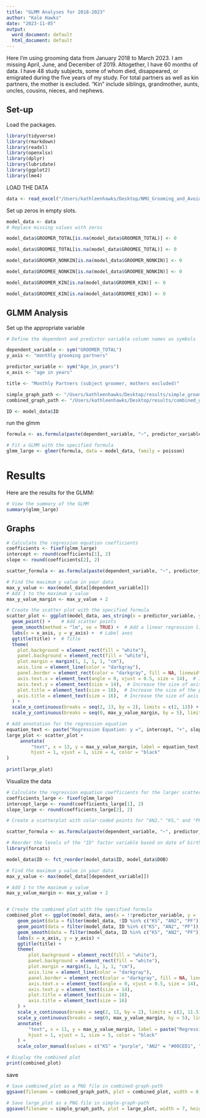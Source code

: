 ```yaml
---
title: "GLMM Analyses for 2018-2023"
author: "Kale Hawks"
date: "2023-11-05"
output:
  word_document: default
  html_document: default
---
```


Here I'm using grooming data from January 2018 to March 2023. I am missing April, June, and December of 2019. Altogether, I have 60 months of data. I have 48 study subjects, some of whom died, disappeared, or emigrated during the five years of my study. For total partners as well as kin partners, the mother is excluded. "Kin" include siblings, grandmother, aunts, uncles, cousins, nieces, and nephews.


## Set-up

Load the packages.

```r
library(tidyverse)
library(rmarkdown)
library(readxl)
library(openxlsx)
library(dplyr)
library(lubridate)
library(ggplot2)
library(lme4)
```


LOAD THE DATA 

```r
data <- read_excel("/Users/kathleenhawks/Desktop/NMU_Grooming_and_Avoids_Data_Raw/processed_data/GROOMER_GROOMEE_NO-MOMS_2018-2023.xlsx", sheet = "Sheet1")

```


Set up zeros in empty slots.

```r
model_data <- data
# Replace missing values with zeros

model_data$GROOMER_TOTAL[is.na(model_data$GROOMER_TOTAL)] <- 0

model_data$GROOMEE_TOTAL[is.na(model_data$GROOMEE_TOTAL)] <- 0

model_data$GROOMER_NONKIN[is.na(model_data$GROOMER_NONKIN)] <- 0

model_data$GROOMEE_NONKIN[is.na(model_data$GROOMEE_NONKIN)] <- 0

model_data$GROOMER_KIN[is.na(model_data$GROOMER_KIN)] <- 0

model_data$GROOMEE_KIN[is.na(model_data$GROOMEE_KIN)] <- 0
```


## GLMM Analysis

Set up the appropriate variable


```r

# Define the dependent and predictor variable column names as symbols

dependent_variable <- sym("GROOMER_TOTAL")  
y_axis <- "monthly grooming partners"

predictor_variable <- sym("Age_in_years")   
x_axis <- "age in years"

title <- "Monthly Partners (subject groomer, mothers excluded)"

simple_graph_path <- "/Users/kathleenhawks/Desktop/results/simple_groomee.png"
combined_graph_path <- "/Users/kathleenhawks/Desktop/results/combined_groomee.png"

ID <- model_data$ID
```

run the glmm

```r
formula <- as.formula(paste(dependent_variable, "~", predictor_variable, "+ (1 | ID)"))

# Fit a GLMM with the specified formula
glmm_large <- glmer(formula, data = model_data, family = poisson)

```
# Results

Here are the results for the GLMM:

```r
# View the summary of the GLMM
summary(glmm_large)
```


## Graphs

```r
# Calculate the regression equation coefficients
coefficients <- fixef(glmm_large)
intercept <- round(coefficients[1], 2)
slope <- round(coefficients[2], 2)

scatter_formula <- as.formula(paste(dependent_variable, "~", predictor_variable))

# Find the maximum y value in your data
max_y_value <- max(model_data[[dependent_variable]])
# Add 1 to the maximum y value
max_y_value_margin <- max_y_value + 2

# Create the scatter plot with the specified formula
scatter_plot <- ggplot(model_data, aes_string(x = predictor_variable, y = dependent_variable)) +
  geom_point() +    # Add scatter points
  geom_smooth(method = "lm", se = TRUE) +  # Add a linear regression line with confidence intervals
  labs(x = x_axis, y = y_axis) +  # Label axes
  ggtitle(title) +  # Title
  theme(
    plot.background = element_rect(fill = "white"),
    panel.background = element_rect(fill = "white"),
    plot.margin = margin(1, 1, 1, 1, "cm"),
    axis.line = element_line(color = "darkgray"),
    panel.border = element_rect(color = "darkgray", fill = NA, linewidth = 1),
    axis.text.x = element_text(angle = 0, vjust = 0.5, size = 14),  # Increase the size of axis text
    axis.text.y = element_text(size = 14),  # Increase the size of axis text
    plot.title = element_text(size = 18),  # Increase the size of the plot title
    axis.title = element_text(size = 16),  # Increase the size of axis titles
  ) +
  scale_x_continuous(breaks = seq(2, 13, by = 2), limits = c(2, 13)) +
  scale_y_continuous(breaks = seq(0, max_y_value_margin, by = 5), limits = c(0, NA))   # Set lower limit on y-axis at zero

# Add annotation for the regression equation
equation_text <- paste("Regression Equation: y =", intercept, "+", slope, "x")
large_plot <- scatter_plot +
     annotate(
         "text", x = 13, y = max_y_value_margin, label = equation_text,
         hjust = 1, vjust = 1, size = 4, color = "black"
)
     
print(large_plot)

```

Visualize the data

```r
# Calculate the regression equation coefficients for the larger scatterplot
coefficients_large <- fixef(glmm_large)
intercept_large <- round(coefficients_large[1], 2)
slope_large <- round(coefficients_large[2], 2)

# Create a scatterplot with color-coded points for "AN2," "KS," and "PF" and black dots for other individuals

scatter_formula <- as.formula(paste(dependent_variable, "~", predictor_variable))

# Reorder the levels of the "ID" factor variable based on date of birth ("DOB")
library(forcats)

model_data$ID <- fct_reorder(model_data$ID, model_data$DOB)

# Find the maximum y value in your data
max_y_value <- max(model_data[[dependent_variable]])

# Add 1 to the maximum y value
max_y_value_margin <- max_y_value + 2


# Create the combined plot with the specified formula
combined_plot <- ggplot(model_data, aes(x = !!predictor_variable, y = !!dependent_variable, color = ID)) +
    geom_point(data = filter(model_data, !ID %in% c("KS", "AN2", "PF")), color = "black") +
    geom_point(data = filter(model_data, ID %in% c("KS", "AN2", "PF")), aes(group = ID)) +
    geom_smooth(data = filter(model_data, ID %in% c("KS", "AN2", "PF")), method = "lm", se = FALSE, aes(group = ID), linewidth = 1.5) +
    labs(x = x_axis, y = y_axis) +
    ggtitle(title) +
    theme(
        plot.background = element_rect(fill = "white"),
        panel.background = element_rect(fill = "white"),
        plot.margin = margin(1, 1, 1, 1, "cm"),
        axis.line = element_line(color = "darkgray"),
        panel.border = element_rect(color = "darkgray", fill = NA, linewidth = 1),
        axis.text.x = element_text(angle = 0, vjust = 0.5, size = 14),
        axis.text.y = element_text(size = 14),
        plot.title = element_text(size = 18),
        axis.title = element_text(size = 16)
    ) +
    scale_x_continuous(breaks = seq(2, 12, by = 2), limits = c(2, 11.5)) +
    scale_y_continuous(breaks = seq(0, max_y_value_margin, by = 5), limits = c(0, NA)) +
    annotate(
        "text", x = 11, y = max_y_value_margin, label = paste("Regression Equation: y =", intercept_large, "+", slope_large, "x"),
        hjust = 1, vjust = 1, size = 5, color = "black"
    ) +
    scale_color_manual(values = c("KS" = "purple", "AN2" = "#00CED1", "PF" = "darkorange"))

# Display the combined plot
print(combined_plot)
```

save

```r
# Save combined_plot as a PNG file in combined-graph-path
ggsave(filename = combined_graph_path, plot = combined_plot, width = 8, height = 6, dpi = 300)

# Save large_plot as a PNG file in simple-graph-path
ggsave(filename = simple_graph_path, plot = large_plot, width = 7, height = 6, dpi = 300)

```


